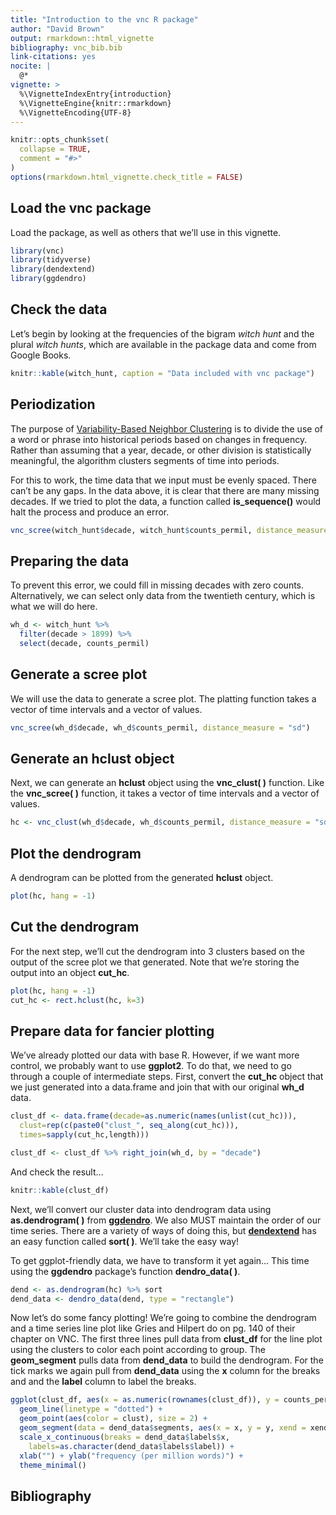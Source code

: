```yaml
---
title: "Introduction to the vnc R package"
author: "David Brown"
output: rmarkdown::html_vignette
bibliography: vnc_bib.bib
link-citations: yes
nocite: |
  @*
vignette: >
  %\VignetteIndexEntry{introduction}
  %\VignetteEngine{knitr::rmarkdown}
  %\VignetteEncoding{UTF-8}
---
```


```r
knitr::opts_chunk$set(
  collapse = TRUE,
  comment = "#>"
)
options(rmarkdown.html_vignette.check_title = FALSE)
```

## Load the vnc package

Load the package, as well as others that we'll use in this vignette.

```r
library(vnc)
library(tidyverse)
library(dendextend)
library(ggdendro)
```

## Check the data

Let's begin by looking at the frequencies of the bigram *witch hunt* and the plural *witch hunts*, which are available in the package data and come from Google Books.

```r
knitr::kable(witch_hunt, caption = "Data included with vnc package")
```

## Periodization

The purpose of [Variability-Based Neighbor Clustering](https://doi.org/10.1093/oxfordhb/9780199922765.013.0014) is to divide the use of a word or phrase into historical periods based on changes in frequency. Rather than assuming that a year, decade, or other division is statistically meaningful, the algorithm clusters segments of time into periods.

For this to work, the time data that we input must be evenly spaced. There can't be any gaps. In the data above, it is clear that there are many missing decades. If we tried to plot the data, a function called **is_sequence()** would halt the process and produce an error.

```r
vnc_scree(witch_hunt$decade, witch_hunt$counts_permil, distance_measure = "sd")
```

## Preparing the data

To prevent this error, we could fill in missing decades with zero counts. Alternatively, we can select only data from the twentieth century, which is what we will do here.

```r
wh_d <- witch_hunt %>%
  filter(decade > 1899) %>%
  select(decade, counts_permil)
```

## Generate a scree plot

We will use the data to generate a scree plot. The platting function takes a vector of time intervals and a vector of values.

```r
vnc_scree(wh_d$decade, wh_d$counts_permil, distance_measure = "sd")
```

## Generate an hclust object

Next, we can generate an **hclust** object using the **vnc_clust( )** function. Like the **vnc_scree( )** function, it takes a vector of time intervals and a vector of values.

```r
hc <- vnc_clust(wh_d$decade, wh_d$counts_permil, distance_measure = "sd")
```

## Plot the dendrogram

A dendrogram can be plotted from the generated **hclust** object.

```r
plot(hc, hang = -1)
```

## Cut the dendrogram

For the next step, we'll cut the dendrogram into 3 clusters based on the output of the scree plot we that generated. Note that we're storing the output into an object **cut_hc**.

```r
plot(hc, hang = -1)
cut_hc <- rect.hclust(hc, k=3)
```

## Prepare data for fancier plotting

We've already plotted our data with base R. However, if we want more control, we probably want to use **ggplot2**. To do that, we need to go through a couple of intermediate steps. First, convert the **cut_hc** object that we just generated into a data.frame and join that with our original **wh_d** data.

```r
clust_df <- data.frame(decade=as.numeric(names(unlist(cut_hc))),
  clust=rep(c(paste0("clust_", seq_along(cut_hc))),
  times=sapply(cut_hc,length)))

clust_df <- clust_df %>% right_join(wh_d, by = "decade")
```

And check the result...

```r
knitr::kable(clust_df)
```

Next, we'll convert our cluster data into dendrogram data using **as.dendrogram( )** from [**ggdendro**](https://cran.r-project.org/package=ggdendro). We also MUST maintain the order of our time series. There are a variety of ways of doing this, but [**dendextend**](https://cran.r-project.org/package=dendextend) has an easy function called **sort( )**. We'll take the easy way!

To get ggplot-friendly data, we have to transform it yet again... This time using the **ggdendro** package's function **dendro_data( )**.

```r
dend <- as.dendrogram(hc) %>% sort
dend_data <- dendro_data(dend, type = "rectangle")
```

Now let's do some fancy plotting! We're going to combine the dendrogram and a time series line plot like Gries and Hilpert do on pg. 140 of their chapter on VNC. The first three lines pull data from **clust_df** for the line plot using the clusters to color each point according to group. The **geom_segment** pulls data from **dend_data** to build the dendrogram. For the tick marks we again pull from **dend_data** using the **x** column for the breaks and and the **label** column to label the breaks.

```r
ggplot(clust_df, aes(x = as.numeric(rownames(clust_df)), y = counts_permil)) +
  geom_line(linetype = "dotted") +
  geom_point(aes(color = clust), size = 2) +
  geom_segment(data = dend_data$segments, aes(x = x, y = y, xend = xend, yend = yend))+
  scale_x_continuous(breaks = dend_data$labels$x,
    labels=as.character(dend_data$labels$label)) +
  xlab("") + ylab("frequency (per million words)") +
  theme_minimal()
```

## Bibliography
